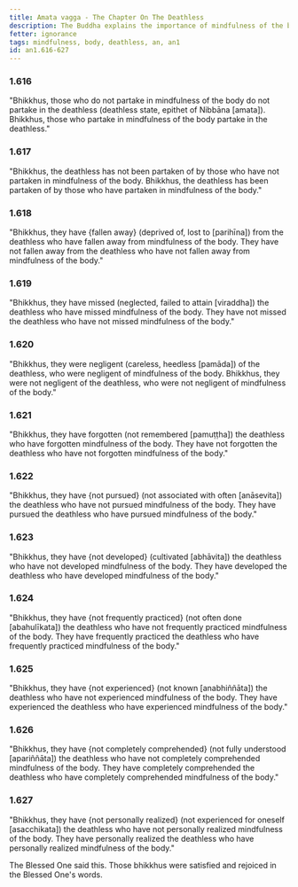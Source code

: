 ```yaml
---
title: Amata vagga - The Chapter On The Deathless
description: The Buddha explains the importance of mindfulness of the body in partaking in the deathless.
fetter: ignorance
tags: mindfulness, body, deathless, an, an1
id: an1.616-627
---
```


### 1.616

"Bhikkhus, those who do not partake in mindfulness of the body do not partake in the deathless (deathless state, epithet of Nibbāna [amata]). Bhikkhus, those who partake in mindfulness of the body partake in the deathless."

### 1.617

"Bhikkhus, the deathless has not been partaken of by those who have not partaken in mindfulness of the body. Bhikkhus, the deathless has been partaken of by those who have partaken in mindfulness of the body."

### 1.618

"Bhikkhus, they have \{fallen away} (deprived of, lost to [parihīna]) from the deathless who have fallen away from mindfulness of the body. They have not fallen away from the deathless who have not fallen away from mindfulness of the body."

### 1.619

"Bhikkhus, they have missed (neglected, failed to attain [viraddha]) the deathless who have missed mindfulness of the body. They have not missed the deathless who have not missed mindfulness of the body."

### 1.620

"Bhikkhus, they were negligent (careless, heedless [pamāda]) of the deathless, who were negligent of mindfulness of the body. Bhikkhus, they were not negligent of the deathless, who were not negligent of mindfulness of the body."

### 1.621

"Bhikkhus, they have forgotten (not remembered [pamuṭṭha]) the deathless who have forgotten mindfulness of the body. They have not forgotten the deathless who have not forgotten mindfulness of the body."

### 1.622

"Bhikkhus, they have \{not pursued} (not associated with often [anāsevita]) the deathless who have not pursued mindfulness of the body. They have pursued the deathless who have pursued mindfulness of the body."

### 1.623

"Bhikkhus, they have \{not developed} (cultivated [abhāvita]) the deathless who have not developed mindfulness of the body. They have developed the deathless who have developed mindfulness of the body."

### 1.624

"Bhikkhus, they have \{not frequently practiced} (not often done [abahulīkata]) the deathless who have not frequently practiced mindfulness of the body. They have frequently practiced the deathless who have frequently practiced mindfulness of the body."

### 1.625

"Bhikkhus, they have \{not experienced} (not known [anabhiññāta]) the deathless who have not experienced mindfulness of the body. They have experienced the deathless who have experienced mindfulness of the body."

### 1.626

"Bhikkhus, they have \{not completely comprehended} (not fully understood [apariññāta]) the deathless who have not completely comprehended mindfulness of the body. They have completely comprehended the deathless who have completely comprehended mindfulness of the body."

### 1.627

"Bhikkhus, they have \{not personally realized} (not experienced for oneself [asacchikata]) the deathless who have not personally realized mindfulness of the body. They have personally realized the deathless who have personally realized mindfulness of the body."

The Blessed One said this. Those bhikkhus were satisfied and rejoiced in the Blessed One's words.